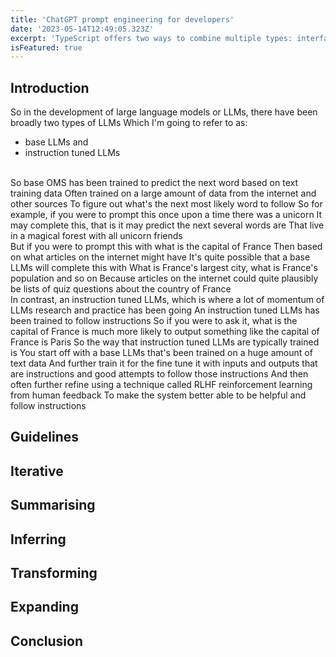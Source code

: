 ```yaml
---
title: 'ChatGPT prompt engineering for developers'
date: '2023-05-14T12:49:05.323Z'
excerpt: 'TypeScript offers two ways to combine multiple types: interface extension and type intersection. While they may seem similar, understanding their differences is crucial for writing maintainable and scalable code.'
isFeatured: true
---
```


## Introduction

So in the
development of large language models or LLMs, there
have been broadly two types of LLMs Which
I'm going to refer to as:
<br/>
* base LLMs and 
* instruction tuned LLMs 
<br/>
So base OMS has been trained to predict the next
word based on text training data Often trained
on a large amount of data from the
internet and other sources To figure out what's
the next most likely word to follow So for example,
if you were to prompt this once upon a time there
was a unicorn It may complete this, that
is it may predict the next several words are That live in a magical
forest with all unicorn friends
<br />
But if you were to prompt this with what is the capital
of France Then based on what articles on
the internet might have It's quite possible that a
base LLMs will complete this with What is France's largest
city, what is France's population and so on Because articles on the
internet could quite plausibly be lists
of quiz questions about the country of France
<br />
In contrast, an instruction tuned LLMs,
which is where a lot of momentum of LLMs research and practice
has been going An instruction tuned LLMs has
been trained to follow instructions So if you
were to ask it, what is the capital of France is much more
likely to output something like the capital of France is Paris So
the way that instruction tuned LLMs are typically trained is You start
off with a base LLMs that's been trained on a huge amount
of text data And further train it for the fine tune it
with inputs and outputs that are instructions and good
attempts to follow those instructions And
then often further refine using a technique called RLHF
reinforcement learning from human feedback To make the system
better able to be helpful and follow instructions
<br />

## Guidelines

## Iterative

## Summarising

## Inferring

## Transforming

## Expanding

## Conclusion
